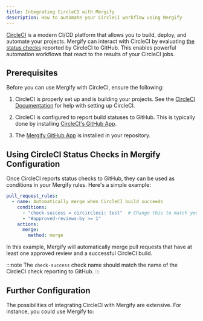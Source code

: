 ```yaml
---
title: Integrating CircleCI with Mergify
description: How to automate your CircleCI workflow using Mergify
---
```



<IntegrationLogo src={circleciLogo} alt="circleci logo"/>

[CircleCI](https://www.circleci.com/) is a modern CI/CD platform that allows
you to build, deploy, and automate your projects. Mergify can interact with
CircleCI by evaluating [the status
checks](https://docs.github.com/en/pull-requests/collaborating-with-pull-requests/collaborating-on-repositories-with-code-quality-features/about-status-checks)
reported by CircleCI to GitHub. This enables powerful automation workflows that
react to the results of your CircleCI jobs.

## Prerequisites

Before you can use Mergify with CircleCI, ensure the following:

1. CircleCI is properly set up and is building your projects. See the [CircleCI
   Documentation](https://circleci.com/docs/getting-started/) for help with
   setting up CircleCI.

2. CircleCI is configured to report build statuses to GitHub. This is typically
   done by installing [CircleCI's GitHub
   App](https://circleci.com/docs/github-apps-integration/).

3. The [Mergify GitHub App](/getting-started) is installed in your repository.

## Using CircleCI Status Checks in Mergify Configuration

Once CircleCI reports status checks to GitHub, they can be used as conditions in
your Mergify rules. Here's a simple example:

```yaml
pull_request_rules:
  - name: Automatically merge when CircleCI build succeeds
    conditions:
      - "check-success = ci/circleci: test"  # Change this to match your CircleCI check name
      - "#approved-reviews-by >= 1"
    actions:
      merge:
        method: merge
```

In this example, Mergify will automatically merge pull requests that have at
least one approved review and a successful CircleCI build.

:::note
  The `check-success` check name should match the name of the CircleCI check
  reporting to GitHub.
:::

## Further Configuration

The possibilities of integrating CircleCI with Mergify are extensive.
For instance, you could use Mergify to:


<CIFurther />
